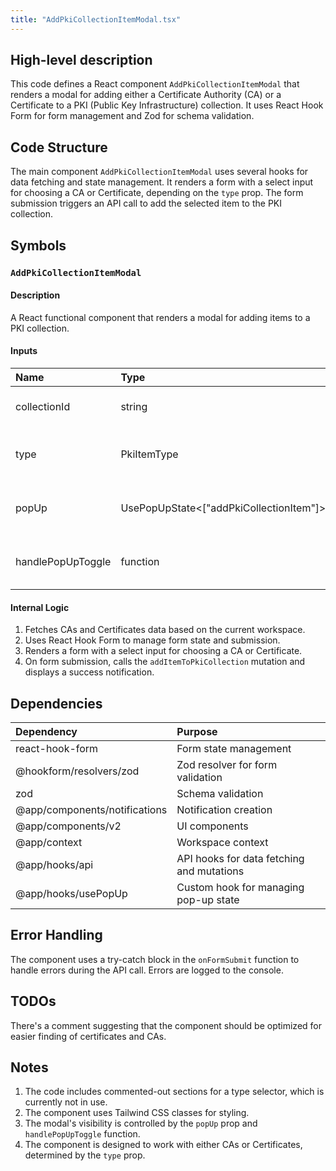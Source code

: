```yaml
---
title: "AddPkiCollectionItemModal.tsx"
---
```


## High-level description
This code defines a React component `AddPkiCollectionItemModal` that renders a modal for adding either a Certificate Authority (CA) or a Certificate to a PKI (Public Key Infrastructure) collection. It uses React Hook Form for form management and Zod for schema validation.

## Code Structure
The main component `AddPkiCollectionItemModal` uses several hooks for data fetching and state management. It renders a form with a select input for choosing a CA or Certificate, depending on the `type` prop. The form submission triggers an API call to add the selected item to the PKI collection.

## Symbols

### `AddPkiCollectionItemModal`
#### Description
A React functional component that renders a modal for adding items to a PKI collection.

#### Inputs
| Name | Type | Description |
|:-----|:-----|:------------|
| collectionId | string | The ID of the PKI collection |
| type | PkiItemType | The type of item to add (CA or Certificate) |
| popUp | UsePopUpState&lt;["addPkiCollectionItem"]&gt; | State for controlling the modal visibility |
| handlePopUpToggle | function | Function to toggle the modal visibility |

#### Internal Logic
1. Fetches CAs and Certificates data based on the current workspace.
2. Uses React Hook Form to manage form state and submission.
3. Renders a form with a select input for choosing a CA or Certificate.
4. On form submission, calls the `addItemToPkiCollection` mutation and displays a success notification.

## Dependencies
| Dependency | Purpose |
|:-----------|:--------|
| react-hook-form | Form state management |
| @hookform/resolvers/zod | Zod resolver for form validation |
| zod | Schema validation |
| @app/components/notifications | Notification creation |
| @app/components/v2 | UI components |
| @app/context | Workspace context |
| @app/hooks/api | API hooks for data fetching and mutations |
| @app/hooks/usePopUp | Custom hook for managing pop-up state |

## Error Handling
The component uses a try-catch block in the `onFormSubmit` function to handle errors during the API call. Errors are logged to the console.

## TODOs
There's a comment suggesting that the component should be optimized for easier finding of certificates and CAs.

## Notes
1. The code includes commented-out sections for a type selector, which is currently not in use.
2. The component uses Tailwind CSS classes for styling.
3. The modal's visibility is controlled by the `popUp` prop and `handlePopUpToggle` function.
4. The component is designed to work with either CAs or Certificates, determined by the `type` prop.